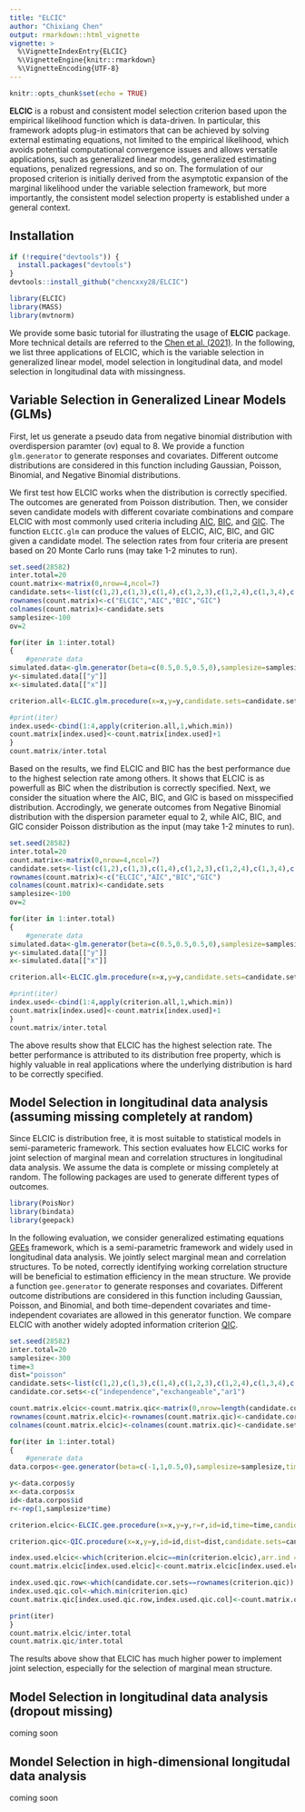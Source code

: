 ```yaml
---
title: "ELCIC"
author: "Chixiang Chen"
output: rmarkdown::html_vignette
vignette: >
  %\VignetteIndexEntry{ELCIC}
  %\VignetteEngine{knitr::rmarkdown}
  %\VignetteEncoding{UTF-8}
---
```


```r
knitr::opts_chunk$set(echo = TRUE)
```

**ELCIC** is a robust and consistent model selection criterion based upon the empirical likelihood function which is data-driven. In particular, this framework adopts plug-in estimators that can be achieved by solving external estimating equations, not limited to the empirical likelihood, which avoids potential computational convergence issues and allows versatile applications, such as generalized linear models, generalized estimating equations, penalized regressions, and so on. The formulation of our proposed criterion is initially derived from the asymptotic expansion of the marginal likelihood under the variable selection framework, but more importantly, the consistent model selection property is established under a general context. 

## Installation
```r
if (!require("devtools")) {
  install.packages("devtools")
}
devtools::install_github("chencxxy28/ELCIC")
```

```r
library(ELCIC)
library(MASS)
library(mvtnorm)
```

We provide some basic tutorial for illustrating the usage of **ELCIC** package. More technical details are referred to the [Chen et al. (2021)](https://arxiv.org/pdf/2006.13281.pdf). In the following, we list three applications of ELCIC, which is the variable selection in generalized linear model, model selection in longitudinal data, and model selection in longitudinal data with missingness.

## Variable Selection in Generalized Linear Models (GLMs)
First, let us generate a pseudo data from negative binomial distribution with overdispersion paramter (ov) equal to 8. We provide a function `glm.generator` to generate responses and covariates. Different outcome distributions are considered in this function including Gaussian, Poisson, Binomial, and Negative Binomial distributions. 

We first test how ELCIC works when the distribution is correctly specified. The outcomes are generated from Poisson distribution. Then, we consider seven candidate models with different covariate combinations and compare ELCIC with most commonly used criteria including [AIC](https://ieeexplore.ieee.org/document/1100705), [BIC](https://projecteuclid.org/journals/annals-of-statistics/volume-6/issue-2/Estimating-the-Dimension-of-a-Model/10.1214/aos/1176344136.full), and [GIC](https://www.jstor.org/stable/2337290?seq=1). The function `ELCIC.glm` can produce the values of ELCIC, AIC, BIC, and GIC given a candidate model. The selection rates from four criteria are present based on 20 Monte Carlo runs (may take 1-2 minutes to run).

```r
set.seed(28582)
inter.total=20
count.matrix<-matrix(0,nrow=4,ncol=7)
candidate.sets<-list(c(1,2),c(1,3),c(1,4),c(1,2,3),c(1,2,4),c(1,3,4),c(1,2,3,4))
rownames(count.matrix)<-c("ELCIC","AIC","BIC","GIC")
colnames(count.matrix)<-candidate.sets
samplesize<-100
ov=2

for(iter in 1:inter.total)
{
    #generate data
simulated.data<-glm.generator(beta=c(0.5,0.5,0.5,0),samplesize=samplesize,rho=0.5,dist="poisson")
y<-simulated.data[["y"]]
x<-simulated.data[["x"]]

criterion.all<-ELCIC.glm.procedure(x=x,y=y,candidate.sets=candidate.sets,name.var=NULL,dist="poisson")

#print(iter)
index.used<-cbind(1:4,apply(criterion.all,1,which.min))
count.matrix[index.used]<-count.matrix[index.used]+1
}
count.matrix/inter.total
```

Based on the results, we find ELCIC and BIC has the best performance due to the highest selection rate among others. It shows that ELCIC is as powerfull as BIC when the distribution is correctly specified. Next, we consider the situation where the AIC, BIC, and GIC is based on misspecified distribution. Accrodingly, we generate outcomes from Negative Binomial distribution with the dispersion parameter equal to 2, while AIC, BIC, and GIC consider Poisson distribution as the input (may take 1-2 minutes to run). 

```r
set.seed(28582)
inter.total=20
count.matrix<-matrix(0,nrow=4,ncol=7)
candidate.sets<-list(c(1,2),c(1,3),c(1,4),c(1,2,3),c(1,2,4),c(1,3,4),c(1,2,3,4))
rownames(count.matrix)<-c("ELCIC","AIC","BIC","GIC")
colnames(count.matrix)<-candidate.sets
samplesize<-100
ov=2

for(iter in 1:inter.total)
{
    #generate data
simulated.data<-glm.generator(beta=c(0.5,0.5,0.5,0),samplesize=samplesize,rho=0.5,dist="NB",ov=2)
y<-simulated.data[["y"]]
x<-simulated.data[["x"]]

criterion.all<-ELCIC.glm.procedure(x=x,y=y,candidate.sets=candidate.sets,name.var=NULL,dist="poisson")

#print(iter)
index.used<-cbind(1:4,apply(criterion.all,1,which.min))
count.matrix[index.used]<-count.matrix[index.used]+1
}
count.matrix/inter.total
```

The above results show that ELCIC has the highest selection rate. The better performance is attributed to its distribution free property, which is highly valuable in real applications where the underlying distribution is hard to be correctly specified.

## Model Selection in longitudinal data analysis (assuming missing completely at random)
Since ELCIC is distribution free, it is most suitable to statistical models in semi-parameteric framework. This section evaluates how ELCIC works for joint selection of marginal mean and correlation structures in longitudinal data analysis. We assume the data is complete or missing completely at random. The following packages are used to generate different types of outcomes.
```r
library(PoisNor)
library(bindata)
library(geepack)
```


In the following evaluation, we consider generalized estimating equations [GEEs](https://www.jstor.org/stable/2531734?seq=1) framework, which is a semi-parametric framework and widely used in longitudinal data analysis. We jointly select marginal mean and correlation structures. To be noted, correctly identifying working correlation structure will be beneficial to estimation efficiency in the mean structure. We provide a function `gee.generator` to generate responses and covariates. Different outcome distributions are considered in this function including Gaussian, Poisson, and Binomial, and both time-dependent covariates and time-independent covariates are allowed in this generator function. We compare ELCIC with another widely adopted information criterion [QIC](https://onlinelibrary.wiley.com/doi/abs/10.1111/j.0006-341X.2001.00120.x). 

```r
set.seed(28582)
inter.total=20
samplesize<-300
time=3
dist="poisson"
candidate.sets<-list(c(1,2),c(1,3),c(1,4),c(1,2,3),c(1,2,4),c(1,3,4),c(1,2,3,4))
candidate.cor.sets<-c("independence","exchangeable","ar1")

count.matrix.elcic<-count.matrix.qic<-matrix(0,nrow=length(candidate.cor.sets),ncol=length(candidate.sets))
rownames(count.matrix.elcic)<-rownames(count.matrix.qic)<-candidate.cor.sets
colnames(count.matrix.elcic)<-colnames(count.matrix.qic)<-candidate.sets

for(iter in 1:inter.total)
{
    #generate data
data.corpos<-gee.generator(beta=c(-1,1,0.5,0),samplesize=samplesize,time=time,num.time.dep=2,num.time.indep=1,rho=0.4,x.rho=0.2,dist="poisson",cor.str="exchangeable",x.cor.str="exchangeable")

y<-data.corpos$y
x<-data.corpos$x
id<-data.corpos$id
r<-rep(1,samplesize*time)

criterion.elcic<-ELCIC.gee.procedure(x=x,y=y,r=r,id=id,time=time,candidate.sets=candidate.sets,name.var=NULL,dist="poisson",candidate.cor.sets=candidate.cor.sets)

criterion.qic<-QIC.procedure(x=x,y=y,id=id,dist=dist,candidate.sets=candidate.sets, name.var=NULL, candidate.cor.sets=candidate.cor.sets)

index.used.elcic<-which(criterion.elcic==min(criterion.elcic),arr.ind = TRUE)
count.matrix.elcic[index.used.elcic]<-count.matrix.elcic[index.used.elcic]+1

index.used.qic.row<-which(candidate.cor.sets==rownames(criterion.qic)) 
index.used.qic.col<-which.min(criterion.qic)
count.matrix.qic[index.used.qic.row,index.used.qic.col]<-count.matrix.qic[index.used.qic.row,index.used.qic.col]+1

print(iter)
}
count.matrix.elcic/inter.total
count.matrix.qic/inter.total
```

The results above show that ELCIC has much higher power to implement joint selection, especially for the selection of marginal mean structure. 

## Model Selection in longitudinal data analysis (dropout missing)
coming soon

## Mondel Selection in high-dimensional longitudal data analysis
coming soon


